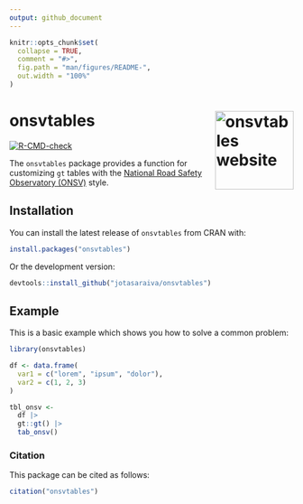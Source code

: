 ```yaml
---
output: github_document
---
```


<!-- README.md is generated from README.Rmd. Please edit that file -->

```r
knitr::opts_chunk$set(
  collapse = TRUE,
  comment = "#>",
  fig.path = "man/figures/README-",
  out.width = "100%"
)
```

# onsvtables <a href="https://onsv.github.io/onsvtables/"><img src="man/figures/logo.png" align="right" height="139" alt="onsvtables website" /></a>

<!-- badges: start -->
[![R-CMD-check](https://github.com/ONSV/onsvtables/actions/workflows/R-CMD-check.yaml/badge.svg)](https://github.com/ONSV/onsvtables/actions/workflows/R-CMD-check.yaml)
<!-- badges: end -->

The `onsvtables` package provides a function for customizing `gt` tables with the [National Road Safety Observatory (ONSV)](https://www.onsv.org.br/) style.

## Installation

You can install the latest release of `onsvtables` from CRAN with:

``` r
install.packages("onsvtables")
```

Or the development version:

``` r
devtools::install_github("jotasaraiva/onsvtables")
```

## Example

This is a basic example which shows you how to solve a common problem:

```r
library(onsvtables)

df <- data.frame(
  var1 = c("lorem", "ipsum", "dolor"),
  var2 = c(1, 2, 3)
)

tbl_onsv <-
  df |>
  gt::gt() |>
  tab_onsv()
```

### Citation

This package can be cited as follows:

```r
citation("onsvtables")
```

